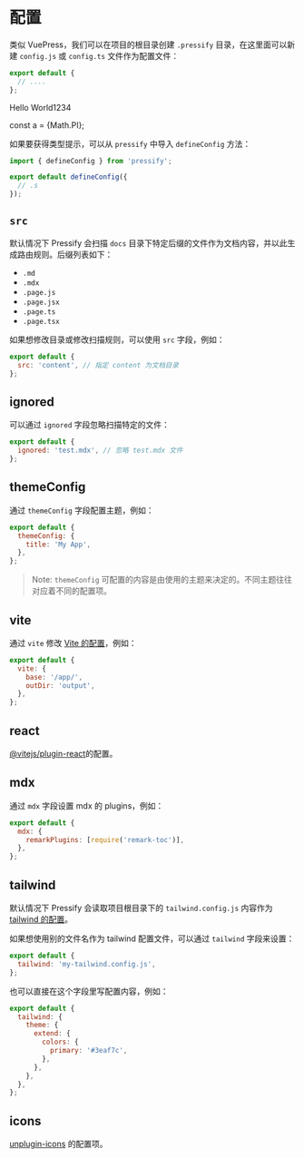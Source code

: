 # 配置

类似 VuePress，我们可以在项目的根目录创建 `.pressify` 目录，在这里面可以新建 `config.js` 或 `config.ts` 文件作为配置文件：

```js title="<root>/.pressify/config.js"
export default {
  // ....
};
```

<div>Hello World1234</div>

const a = {Math.PI};

如果要获得类型提示，可以从 `pressify` 中导入 `defineConfig` 方法：

```js
import { defineConfig } from 'pressify';

export default defineConfig({
  // .s
});
```

## `src`

默认情况下 Pressify 会扫描 `docs` 目录下特定后缀的文件作为文档内容，并以此生成路由规则。后缀列表如下：

- `.md`
- `.mdx`
- `.page.js`
- `.page.jsx`
- `.page.ts`
- `.page.tsx`

如果想修改目录或修改扫描规则，可以使用 `src` 字段，例如：

```js
export default {
  src: 'content', // 指定 content 为文档目录
};
```

## ignored

可以通过 `ignored` 字段忽略扫描特定的文件：

```js
export default {
  ignored: 'test.mdx', // 忽略 test.mdx 文件
};
```

## themeConfig

通过 `themeConfig` 字段配置主题，例如：

```js
export default {
  themeConfig: {
    title: 'My App',
  },
};
```

> Note: `themeConfig` 可配置的内容是由使用的主题来决定的。不同主题往往对应着不同的配置项。

## vite

通过 `vite` 修改 [Vite 的配置](https://vitejs.dev/config/)，例如：

```js
export default {
  vite: {
    base: '/app/',
    outDir: 'output',
  },
};
```

## react

[@vitejs/plugin-react](https://github.com/vitejs/vite/tree/main/packages/plugin-react)的配置。

## mdx

通过 `mdx` 字段设置 mdx 的 plugins，例如：

```js
export default {
  mdx: {
    remarkPlugins: [require('remark-toc')],
  },
};
```

## tailwind

默认情况下 Pressify 会读取项目根目录下的 `tailwind.config.js` 内容作为 [tailwind 的配置](https://tailwindcss.com/docs/configuration)。

如果想使用别的文件名作为 tailwind 配置文件，可以通过 `tailwind` 字段来设置：

```js
export default {
  tailwind: 'my-tailwind.config.js',
};
```

也可以直接在这个字段里写配置内容，例如：

```js
export default {
  tailwind: {
    theme: {
      extend: {
        colors: {
          primary: '#3eaf7c',
        },
      },
    },
  },
};
```

## icons

[unplugin-icons](https://github.com/antfu/unplugin-icons) 的配置项。
